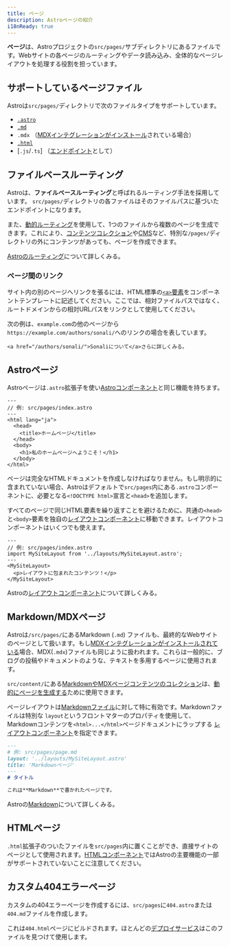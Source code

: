 ```yaml
---
title: ページ
description: Astroページの紹介
i18nReady: true
---
```



**ページ**は、Astroプロジェクトの`src/pages/`サブディレクトリにあるファイルです。Webサイトの各ページのルーティングやデータ読み込み、全体的なページレイアウトを処理する役割を担っています。

## サポートしているページファイル

Astroは`src/pages/`ディレクトリで次のファイルタイプをサポートしています。
- [`.astro`](#astroページ)
- [`.md`](#markdownmdxページ)
- `.mdx` （[MDXインテグレーションがインストール](/ja/guides/integrations-guide/mdx/#installation)されている場合）
- [`.html`](#htmlページ)
- [`.js`/`.ts`] （[エンドポイント](/ja/guides/endpoints/)として）

## ファイルベースルーティング

Astroは、**ファイルベースルーティング**と呼ばれるルーティング手法を採用しています。 `src/pages/`ディレクトリの各ファイルはそのファイルパスに基づいたエンドポイントになります。

また、[動的ルーティング](/ja/guides/routing/#動的ルーティング)を使用して、1つのファイルから複数のページを生成できます。これにより、[コンテンツコレクション](/ja/guides/content-collections/)や[CMS](/ja/guides/cms/)など、特別な`/pages/`ディレクトリの外にコンテンツがあっても、ページを作成できます。

<ReadMore>[Astroのルーティング](/ja/guides/routing/)について詳しくみる。</ReadMore>

### ページ間のリンク

サイト内の別のページへリンクを張るには、HTML標準の[`<a>`要素](https://developer.mozilla.org/ja/docs/Web/HTML/Element/a)をコンポーネントテンプレートに記述してください。ここでは、相対ファイルパスではなく、ルートドメインからの相対URLパスをリンクとして使用してください。

次の例は、`example.com`の他のページから`https://example.com/authors/sonali/`へのリンクの場合を表しています。

```astro title="src/pages/index.astro"
<a href="/authors/sonali/">Sonaliについて</a>さらに詳しくみる。
```

## Astroページ

Astroページは`.astro`拡張子を使い[Astroコンポーネント](/ja/basics/astro-components/)と同じ機能を持ちます。

```astro
---
// 例: src/pages/index.astro
---
<html lang="ja">
  <head>
    <title>ホームページ</title>
  </head>
  <body>
    <h1>私のホームページへようこそ！</h1>
  </body>
</html>
```

ページは完全なHTMLドキュメントを作成しなければなりません。もし明示的に含まれていない場合、Astroはデフォルトで`src/pages`内にある`.astro`コンポーネントに、必要となる`<!DOCTYPE html>`宣言と`<head>`を追加します。

すべてのページで同じHTML要素を繰り返すことを避けるために、共通の`<head>`と`<body>`要素を独自の[レイアウトコンポーネント](/ja/basics/layouts/)に移動できます。レイアウトコンポーネントはいくつでも使えます。

```astro {3} /</?MySiteLayout>/
---
// 例: src/pages/index.astro
import MySiteLayout from '../layouts/MySiteLayout.astro';
---
<MySiteLayout>
  <p>レイアウトに包まれたコンテンツ！</p>
</MySiteLayout>
```

<ReadMore>Astroの[レイアウトコンポーネント](/ja/basics/layouts/)について詳しくみる。</ReadMore>

## Markdown/MDXページ

Astroは`/src/pages/`にあるMarkdown (`.md`) ファイルも、最終的なWebサイトのページとして扱います。もし[MDXインテグレーションがインストールされている](/ja/guides/integrations-guide/mdx/#installation)場合、MDX(`.mdx`)ファイルも同じように扱われます。これらは一般的に、ブログの投稿やドキュメントのような、テキストを多用するページに使用されます。

`src/content/`にある[MarkdownやMDXページコンテンツのコレクション](/ja/guides/content-collections/)は、[動的にページを生成する](/ja/guides/routing/#動的ルーティング)ために使用できます。

ページレイアウトは[Markdownファイル](#markdownmdxページ)に対して特に有効です。Markdownファイルは特別な `layout`というフロントマターのプロパティを使用して、Markdownコンテンツを`<html>...</html>`ページドキュメントにラップする [レイアウトコンポーネント](/ja/basics/layouts/)を指定できます。

```md {3}
---
# 例: src/pages/page.md
layout: '../layouts/MySiteLayout.astro'
title: 'Markdownページ'
---
# タイトル

これは**Markdown**で書かれたページです。
```

<ReadMore>Astroの[Markdown](/ja/guides/markdown-content/)について詳しくみる。</ReadMore>

## HTMLページ

`.html`拡張子のついたファイルを`src/pages`内に置くことができ、直接サイトのページとして使用されます。[HTMLコンポーネント](/ja/basics/astro-components/#htmlコンポーネント)ではAstroの主要機能の一部がサポートされていないことに注意してください。

## カスタム404エラーページ

カスタムの404エラーページを作成するには、`src/pages`に`404.astro`または`404.md`ファイルを作成します。

これは`404.html`ページにビルドされます。ほとんどの[デプロイサービス](/ja/guides/deploy/)はこのファイルを見つけて使用します。

